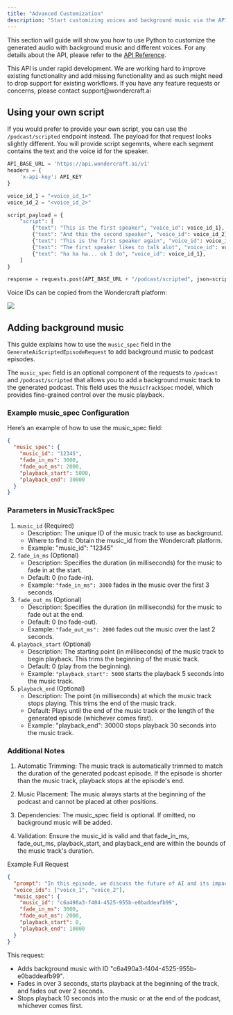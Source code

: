 ```yaml
---
title: "Advanced Customization"
description: "Start customizing voices and background music via the API"
---
```


This section will guide will show you how to use Python to customize the generated audio with background music and different voices.
For any details about the API, please refer to the [API Reference](/api-reference).

<Warning>
  This API is under rapid development. We are working hard to improve existing
  functionality and add missing functionality and as such might need to drop
  support for existing workflows. If you have any feature requests or concerns,
  please contact support@wondercraft.ai
</Warning>

## Using your own script

If you would prefer to provide your own script, you can use the `/podcast/scripted` endpoint instead. The payload for that request
looks slightly different. You will provide script segemnts, where each segment contains the text and the voice id for the
speaker.

```python
API_BASE_URL = 'https://api.wondercraft.ai/v1'
headers = {
    'x-api-key': API_KEY
}

voice_id_1 = "<voice_id_1>"
voice_id_2 = "<voice_id_2>"

script_payload = {
    "script": [
        {"text": "This is the first speaker", "voice_id": voice_id_1},
        {"text": "And this the second speaker", "voice_id": voice_id_2},
        {"text": "This is the first speaker again", "voice_id": voice_id_1},
        {"text": "The first speaker likes to talk alot", "voice_id": voice_id_2},
        {"text": "ha ha ha... ok I do", "voice_id": voice_id_1},
    ]
}

response = requests.post(API_BASE_URL + "/podcast/scripted", json=script_payload, headers=headers)
```

Voice IDs can be copied from the Wondercraft platform:

<Frame>
  <img src="/images/copy_voice_id.png" style={{ borderRadius: "0.5rem" }} />
</Frame>

## Adding background music

This guide explains how to use the `music_spec` field in the `GenerateAiScriptedEpisodeRequest` to add
background music to podcast episodes.

The `music_spec` field is an optional component of the requests to `/podcast` and `/podcast/scripted`
that allows you to add a background music track to the generated podcast.
This field uses the `MusicTrackSpec` model, which provides fine-grained control over the music playback.

### Example music_spec Configuration

Here’s an example of how to use the music_spec field:

```json
{
  "music_spec": {
    "music_id": "12345",
    "fade_in_ms": 3000,
    "fade_out_ms": 2000,
    "playback_start": 5000,
    "playback_end": 30000
  }
}
```

### Parameters in MusicTrackSpec

1. `music_id` (Required)
   - Description: The unique ID of the music track to use as background.
   - Where to find it: Obtain the music_id from the Wondercraft platform.
   - Example: "music_id": "12345"
2. `fade_in_ms` (Optional)
   - Description: Specifies the duration (in milliseconds) for the music to fade in at the start.
   - Default: 0 (no fade-in).
   - Example: `"fade_in_ms": 3000` fades in the music over the first 3 seconds.
3. `fade_out_ms` (Optional)
   - Description: Specifies the duration (in milliseconds) for the music to fade out at the end.
   - Default: 0 (no fade-out).
   - Example: `"fade_out_ms": 2000` fades out the music over the last 2 seconds.
4. `playback_start` (Optional)
   - Description: The starting point (in milliseconds) of the music track to begin playback. This trims the beginning of the music track.
   - Default: 0 (play from the beginning).
   - Example: `"playback_start": 5000` starts the playback 5 seconds into the music track.
5. `playback_end` (Optional)
   - Description: The point (in milliseconds) at which the music track stops playing. This trims the end of the music track.
   - Default: Plays until the end of the music track or the length of the generated episode (whichever comes first).
   - Example: "playback_end": 30000 stops playback 30 seconds into the music track.

### Additional Notes

1. Automatic Trimming: The music track is automatically trimmed to match the duration of the generated podcast episode. If the episode is shorter than the music track, playback stops at the episode's end.

2. Music Placement: The music always starts at the beginning of the podcast and cannot be placed at other positions.

3. Dependencies: The music_spec field is optional. If omitted, no background music will be added.

4. Validation: Ensure the music_id is valid and that fade_in_ms, fade_out_ms, playback_start, and playback_end are within the bounds of the music track's duration.

Example Full Request

```json
{
  "prompt": "In this episode, we discuss the future of AI and its impact on the job market.",
  "voice_ids": ["voice_1", "voice_2"],
  "music_spec": {
    "music_id": "c6a490a3-f404-4525-955b-e0baddeafb99",
    "fade_in_ms": 3000,
    "fade_out_ms": 2000,
    "playback_start": 0,
    "playback_end": 10000
  }
}
```

This request:

- Adds background music with ID "c6a490a3-f404-4525-955b-e0baddeafb99".
- Fades in over 3 seconds, starts playback at the beginning of the track, and fades out over 2 seconds.
- Stops playback 10 seconds into the music or at the end of the podcast, whichever comes first.
